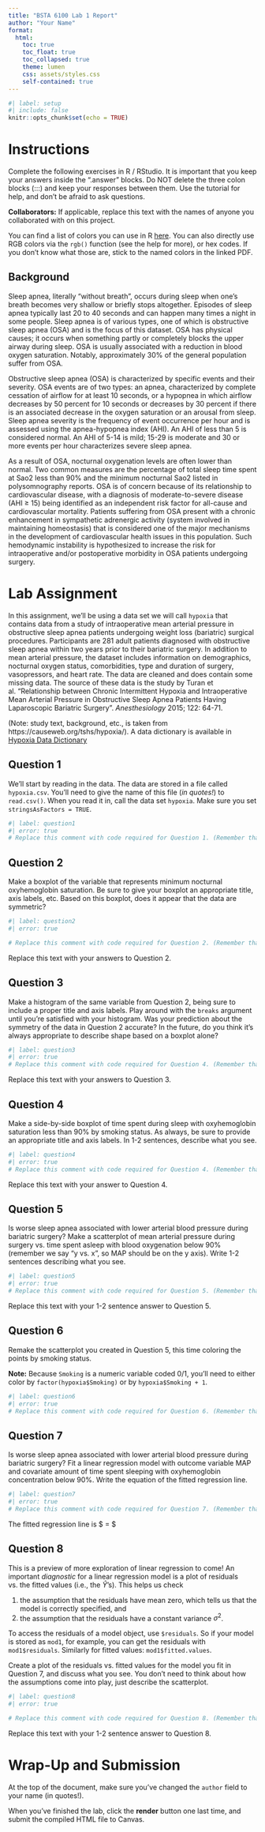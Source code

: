 ```yaml
---
title: "BSTA 6100 Lab 1 Report"
author: "Your Name"
format:
  html:
    toc: true
    toc_float: true
    toc_collapsed: true
    theme: lumen
    css: assets/styles.css
    self-contained: true
---
```


```r
#| label: setup
#| include: false
knitr::opts_chunk$set(echo = TRUE)
```

# Instructions

Complete the following exercises in R / RStudio. It is important that you keep your answers inside the ".answer" blocks. Do NOT delete the three colon blocks (:::) and keep your responses between them. Use the tutorial for help, and don't be afraid to ask questions.

**Collaborators:** If applicable, replace this text with the names of anyone you collaborated with on this project.

You can find a list of colors you can use in R [here](http://www.stat.columbia.edu/~tzheng/files/Rcolor.pdf). You can also directly use RGB colors via the `rgb()` function (see the help for more), or hex codes. If you don't know what those are, stick to the named colors in the linked PDF.

## Background

Sleep apnea, literally “without breath”, occurs during sleep when one’s breath becomes very shallow or briefly stops altogether.  Episodes of sleep apnea typically last 20 to 40 seconds and can happen many times a night in some people. Sleep apnea is of various types, one of which is obstructive sleep apnea (OSA) and is the focus of this dataset.  OSA has physical causes; it occurs when something partly or completely blocks the upper airway during sleep.  OSA is usually associated with a reduction in blood oxygen saturation.   Notably, approximately 30% of the general population suffer from OSA.

Obstructive sleep apnea (OSA) is characterized by specific events and their severity.  OSA events are of two types: an apnea, characterized by complete cessation of airflow for at least 10 seconds, or a hypopnea in which airflow decreases by 50 percent for 10 seconds or decreases by 30 percent if there is an associated decrease in the oxygen saturation or an arousal from sleep. Sleep apnea severity is the frequency of event occurrence per hour and is assessed using the apnea-hypopnea index (AHI). An AHI of less than 5 is considered normal. An AHI of 5-14 is mild; 15-29 is moderate and 30 or more events per hour characterizes severe sleep apnea.

As a result of OSA, nocturnal oxygenation levels are often lower than normal. Two common measures are the percentage of total sleep time spent at Sao2 less than 90% and the minimum nocturnal Sao2 listed in polysomnography reports. OSA is of concern because of its relationship to cardiovascular disease, with a diagnosis of moderate-to-severe disease (AHI ≥ 15) being identified as an independent risk factor for all-cause and cardiovascular mortality. Patients suffering from OSA present with a chronic enhancement in sympathetic adrenergic activity (system involved in maintaining homeostasis) that is considered one of the major mechanisms in the development of cardiovascular health issues in this population. Such hemodynamic instability is hypothesized to increase the risk for intraoperative and/or postoperative morbidity in OSA patients undergoing surgery.

# Lab Assignment

In this assignment, we'll be using a data set we will call `hypoxia` that contains data from a study of intraoperative mean arterial pressure in obstructive sleep apnea patients undergoing weight loss (bariatric) surgical procedures.  Participants are 281 adult patients diagnosed with obstructive sleep apnea within two years prior to their bariatric surgery. In addition to mean arterial pressure, the dataset includes information on demographics, nocturnal oxygen status, comorbidities, type and duration of surgery, vasopressors, and heart rate. The data are cleaned and does contain some missing data. The source of these data is the study by Turan et al. “Relationship between Chronic Intermittent Hypoxia and Intraoperative Mean Arterial Pressure in Obstructive Sleep Apnea Patients Having Laparoscopic Bariatric Surgery”. *Anesthesiology* 2015; 122: 64-71.

(Note: study text, background, etc., is taken from https://causeweb.org/tshs/hypoxia/). A data dictionary is available in [Hypoxia Data Dictionary](Hypoxia Data Dictionary.pdf)

## Question 1

::: {.question}
We'll start by reading in the data. The data are stored in a file called `hypoxia.csv`. You'll need to give the name of this file (*in quotes!*) to `read.csv()`. When you read it in, call the data set `hypoxia`. Make sure you set `stringsAsFactors = TRUE`. 
:::

::: {.answer}
```r
#| label: question1
#| error: true
# Replace this comment with code required for Question 1. (Remember that this text is a comment, so R ignores it; you can delete it if you want.)

```
:::

## Question 2

:::{.question}
Make a boxplot of the variable that represents minimum nocturnal oxyhemoglobin saturation. Be sure to give your boxplot an appropriate title, axis labels, etc. Based on this boxplot, does it appear that the data are symmetric?
:::

:::{.answer}
```r
#| label: question2
#| error: true

# Replace this comment with code required for Question 2. (Remember that this text is a comment, so R ignores it; you can delete it if you want.)

```

Replace this text with your answers to Question 2.

:::

## Question 3

:::{.question}
Make a histogram of the same variable from Question 2, being sure to include a proper title and axis labels. Play around with the `breaks` argument until you're satisfied with your histogram. Was your prediction about the symmetry of the data in Question 2 accurate? In the future, do you think it's always appropriate to describe shape based on a boxplot alone?
:::

:::{.answer}
```r
#| label: question3
#| error: true
# Replace this comment with code required for Question 4. (Remember that this text is a comment, so R ignores it; you can delete it if you want.)

```

Replace this text with your answers to Question 3.

:::

## Question 4

:::{.question}
Make a side-by-side boxplot of time spent during sleep with oxyhemoglobin saturation less than 90% by smoking status. As always, be sure to provide an appropriate title and axis labels. In 1-2 sentences, describe what you see.
:::

:::{.answer}
```r
#| label: question4
#| error: true
# Replace this comment with code required for Question 4. (Remember that this text is a comment, so R ignores it; you can delete it if you want.)

```

Replace this text with your answer to Question 4.

:::

## Question 5

:::{.question}
Is worse sleep apnea associated with lower arterial blood pressure during bariatric surgery? Make a scatterplot of mean arterial pressure during surgery vs. time spent asleep with blood oxygenation below 90% (remember we say "y vs. x", so MAP should be on the y axis). Write 1-2 sentences describing what you see.
:::

:::{.answer}
```r
#| label: question5
#| error: true
# Replace this comment with code required for Question 5. (Remember that this text is a comment, so R ignores it; you can delete it if you want.)

```

Replace this text with your 1-2 sentence answer to Question 5.

:::

## Question 6
:::{.question}
Remake the scatterplot you created in Question 5, this time coloring the points by smoking status. 

**Note:** Because `Smoking` is a numeric variable coded 0/1, you'll need to either color by `factor(hypoxia$Smoking)` or by `hypoxia$Smoking + 1`. 
:::

:::{.answer}
```r
#| label: question6
#| error: true
# Replace this comment with code required for Question 6. (Remember that this text is a comment, so R ignores it; you can delete it if you want.)

```
:::


## Question 7
:::{.question}
Is worse sleep apnea associated with lower arterial blood pressure during bariatric surgery? Fit a linear regression model with outcome variable MAP and covariate amount of time spent sleeping with oxyhemoglobin concentration below 90%. Write the equation of the fitted regression line.
:::

:::{.answer}
```r
#| label: question7
#| error: true
# Replace this comment with code required for Question 7. (Remember that this text is a comment, so R ignores it; you can delete it if you want.)

```

The fitted regression line is $\hat{Y} = $

:::

## Question 8

:::{.question}
This is a preview of more exploration of linear regression to come! An important *diagnostic* for a linear regression model is a plot of residuals vs. the fitted values (i.e., the $\hat{Y}$'s). This helps us check

1. the assumption that the residuals have mean zero, which tells us that the model is correctly specified, and
2. the assumption that the residuals have a constant variance $\sigma^2$. 

To access the residuals of a model object, use `$residuals`. So if your model is stored as `mod1`, for example, you can get the residuals with `mod1$residuals`. Similarly for fitted values: `mod1$fitted.values`.

Create a plot of the residuals vs. fitted values for the model you fit in Question 7, and discuss what you see. You don't need to think about how the assumptions come into play, just describe the scatterplot.
:::

:::{.answer}

```r
#| label: question8
#| error: true

# Replace this comment with code required for Question 8. (Remember that this text is a comment, so R ignores it; you can delete it if you want.)

```

Replace this text with your 1-2 sentence answer to Question 8.
:::


# Wrap-Up and Submission

At the top of the document, make sure you've changed the `author` field to your name (in quotes!).

When you've finished the lab, click the **render** button one last time, and submit the compiled HTML file to Canvas.

